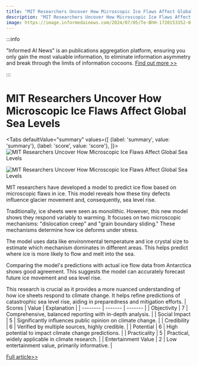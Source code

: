 ```yaml
---
title: "MIT Researchers Uncover How Microscopic Ice Flaws Affect Global Sea Levels"
description: "MIT Researchers Uncover How Microscopic Ice Flaws Affect Global Sea Levels"
image: https://image.informedainews.com/2024/07/05/Te-BhH-1720153352-0.jpg
---
```



:::info

"Informed AI News" is an publications aggregation platform, ensuring you only gain the most valuable information, to eliminate information asymmetry and break through the limits of information cocoons.  [Find out more >>](/)

:::

# MIT Researchers Uncover How Microscopic Ice Flaws Affect Global Sea Levels


<Tabs
	defaultValue="summary"
	values={[
	{label: 'summary', value: 'summary'},
	{label: 'score', value: 'score'},
]}>
<TabItem value="summary">
<img
  src="https://image.informedainews.com/2024/07/05/Te-BhH-1720153352-0.jpg"
  alt="MIT Researchers Uncover How Microscopic Ice Flaws Affect Global Sea Levels"
/>

<img
  src="https://image.informedainews.com/2024/07/05/Te-Nzy-1720153352-1.jpg"
  alt="MIT Researchers Uncover How Microscopic Ice Flaws Affect Global Sea Levels"
/>



MIT researchers have developed a model to predict ice flow based on microscopic flaws in ice. This model reveals how these tiny defects influence glacier movement and, consequently, sea level rise.

Traditionally, ice sheets were seen as monolithic. However, this new model shows they respond variably to warming. It focuses on two microscopic mechanisms: "dislocation creep" and "grain boundary sliding." These mechanisms determine how ice deforms under stress.

The model uses data like environmental temperature and ice crystal size to estimate which mechanism dominates in different areas. This helps predict where ice is more likely to flow and melt into the sea.

Comparing the model's predictions with actual ice flow data from Antarctica shows good agreement. This suggests the model can accurately forecast future ice movement and sea level rise.

This research is crucial as it provides a more nuanced understanding of how ice sheets respond to climate change. It helps refine predictions of catastrophic sea level rise, aiding in preparedness and mitigation efforts.
</TabItem>
<TabItem value="score">
	| Scores     | Value   | Explanation |
	| -------- | ------- | ------- |
	| Objectivity  | 7    | Comprehensive, balanced reporting with in-depth analysis.    |
	| Social Impact | 5     | Significantly influences public opinion on climate change.    |
	| Credibility    | 6    | Verified by multiple sources, highly credible.    |
	| Potential    | 6    | High potential to impact climate change predictions.    |
	| Practicality    | 5    | Practical, widely applicable in climate research.    |
	| Entertainment Value    | 2    | Low entertainment value, primarily informative.    |
</TabItem>
</Tabs>

[Full article>>](https://www.cnbeta.com.tw/articles/science/1436622.htm)
